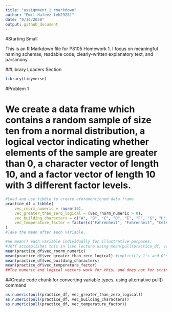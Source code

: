 ```yaml
---
title: "assignment_1_rmarkdown"
author: "Emil Hafeez (eh2928)"
date: "9/14/2020"
output: github_document
---
```

#Starting Small

This is an R Markdown file for P8105 Homework 1. I focus on meaningful naming schemas, readable code, clearly-written explanatory text, and parsimony. 

##Library Loaders Section
```r
library(tidyverse)
```

#Problem 1

We create a data frame which contains a random sample of size ten from a normal distribution, a logical vector indicating whether elements of the sample are greater than 0, a character vector of length 10, and a factor vector of length 10 with 3 different factor levels. 
=
```r
#Load and use tibble to create aforementioned data frame
practice_df = tibble(
    vec_rnorm_numeric = rnorm(10),
    vec_greater_than_zero_logical = (vec_rnorm_numeric > 0), 
    vec_building_characters = c("A", "B", "C", "D", "E", "F", "G", "H", "I", "J"),
    vec_temperature_factor = factor(c("Fahrenheit", "Fahrenheit", "Celsius", "Fahrenheit", "Kelvin", "Fahrenheit", "Celsius", "Kelvin", "Kelvin", "Fahrenheit"))
)
#Take the mean after each variable.

#We mean() each variable individually for illustrative purposes.
#Jeff accomplishes this in live lecture using mean(pull(practice_df, vec_rnorm_numeric)). I will test this too. 
mean(practice_df$vec_rnorm_numeric)
mean(practice_df$vec_greater_than_zero_logical) #implicitly 1's and 0's by coercion
mean(practice_df$vec_building_characters)
mean(practice_df$vec_temperature_factor)
##The numeric and logical vectors work for this, and does not for string (characters and factors) variables.
```
##Create code chunk for converting variable types, using alternative pull() command
```r
as.numeric(pull(practice_df, vec_greater_than_zero_logical))
as.numeric(pull(practice_df, vec_building_characters))
as.numeric(pull(practice_df, vec_temperature_factor))
```



